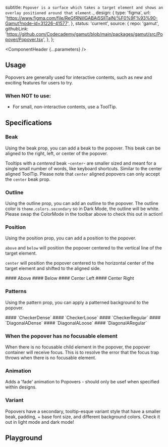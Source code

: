 


  subtitle: `Popover is a surface which takes a target element and shows an overlay positioned around that element.`,
  design: {
    type: 'figma',
    url: 'https://www.figma.com/file/ReGfRNillGABAj5SlITalN/%F0%9F%93%90-Gamut?node-id=31226-41577',
  },
  status: 'current',
  source: {
    repo: 'gamut',
    githubLink:
      'https://github.com/Codecademy/gamut/blob/main/packages/gamut/src/Popover/Popover.tsx',
  },
};

<Meta of={PopoverStories} />

<ComponentHeader {...parameters} />

## Usage

Popovers are generally used for interactive contents, such as new and exciting features for users to try.

### When NOT to use:

- For small, non-interactive contents, use a <LinkTo id="Molecules/Tips/ToolTip">ToolTip</LinkTo>.

## Specifications

### Beak

Using the beak prop, you can add a beak to the popover. This beak can be aligned to the right, left, or center of the popover.

<Canvas of={PopoverStories.Beak} />

Tooltips with a _centered_ beak -`center`- are smaller sized and meant for a single small number of words, like keyboard shortcuts. Similar to the center aligned <LinkTo id="Molecules/Tips/ToolTip">ToolTip</LinkTo>. Please note that `center` aligned popovers can only accept the `center` beak prop.

<Canvas of={PopoverStories.BeakCentered} />

### Outline

Using the outline prop, you can add an outline to the popover.
The outline color is `theme.colors.secondary` so in Dark Mode, the outline will be white. Please swap the ColorMode in the toolbar above to check this out in action!

<Canvas of={PopoverStories.Outline} />

### Position

Using the position prop, you can add a position to the popover.

`above` and `below` will position the popover centered to the vertical line of the target element.

`center` will position the popover centered to the horizontal center of the target element and shifted to the aligned side.

<LayoutGrid gap={32}>

<Column size={6} variant={false} mx={8}>
  #### Above
  <Canvas of={PopoverStories.Above} />
</Column>

<Column size={6} variant={false} mx={8}>
  #### Below
  <Canvas of={PopoverStories.Below} />
</Column>
<Column size={6} variant={false} mx={8}>
  #### Center Left
  <Canvas of={PopoverStories.CenterLeft} />
</Column>
<Column size={6} variant={false} mx={8}>
  #### Center Right
  <Canvas of={PopoverStories.CenterRight} />
</Column>

</LayoutGrid>

### Patterns

Using the pattern prop, you can apply a patterned background to the popover.

<LayoutGrid gap={32}>

<Column size={4} variant={false} mx={8}>
  #### `CheckerDense`
  <Canvas of={PopoverStories.PopoverCheckerDense} />
</Column>

<Column size={4} variant={false} mx={8}>
  #### `CheckerLoose`
  <Canvas of={PopoverStories.PopoverCheckerLoose} />
</Column>

<Column size={4} variant={false} mx={8}>
  #### `CheckerRegular`
  <Canvas of={PopoverStories.PopoverCheckerRegular} />
</Column>

<Column size={4} variant={false} mx={8}>
  #### `DiagonalADense`
  <Canvas of={PopoverStories.PopoverDiagonalADense} />
</Column>

<Column size={4} variant={false} mx={8}>
  #### `DiagonalALoose`
  <Canvas of={PopoverStories.PopoverDiagonalALoose} />
</Column>

<Column size={4} variant={false} mx={8}>
  #### `DiagonalARegular`
  <Canvas of={PopoverStories.PopoverDiagonalARegular} />
</Column>

</LayoutGrid>

### When the popover has no focusable element

When there is no focusable child element in the popover, the popover container will receive focus.
This is to resolve the error that the focus trap throws when there is no focusable element.

<Canvas of={PopoverStories.WithoutFocus} />

### Animation

Adds a 'fade' animation to Popovers - should only be usef when specified within designs.

<Canvas of={PopoverStories.Animation} />

### Variant

Popovers have a secondary, tooltip-esque variant style that have a smaller beak, padding, + base font size, and different background colors. Check it out in light mode and dark mode!

<Canvas of={PopoverStories.Variant} />

## Playground

<Canvas sourceState="shown" of={PopoverStories.Default} />

<Controls />
